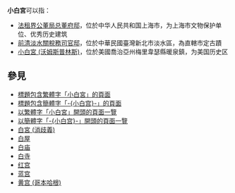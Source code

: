 '''小白宮'''可以指：

* [[上海工艺美术博物馆|法租界公董局总董府邸]]，位於中华人民共和国上海市，为上海市文物保护单位、优秀历史建筑
* [[前清淡水關稅務司官邸|前清淡水關稅務司官邸]]，位於中華民國臺灣新北市淡水區，為直轄市定古蹟
* [[小白宮_(沃姆斯普林斯)|小白宮 (沃姆斯普林斯)]]，位於美國喬治亞州梅里韋瑟縣暖泉鎮，为美国历史区

{{Disambiguation|Xiao|Cat=三字建築物消歧義}}

==參見==
* [[Special:Search/intitle:"小白宮"|標題包含繁體字「小白宮」的頁面]]
* [[Special:Search/intitle:"小白宫"|標題包含簡體字「-{小白宫}-」的頁面]]
* [[Special:Prefixindex/小白宮|以繁體字「小白宮」開頭的頁面一覽]]
* [[Special:Prefixindex/小白宫|以簡體字「-{小白宫}-」開頭的頁面一覽]]
* [[白宮_(消歧義)|白宮 (消歧義)]]
* [[白屋|白屋]]
* [[白庙|白庙]]
* [[白寺|白寺]]
* [[红宫|红宫]]
* [[蓝宫|蓝宫]]
* [[黄宫_(哥本哈根)|黄宫 (哥本哈根)]]